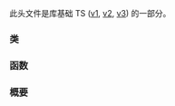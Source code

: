 {{cpp/header/experimental/title|experimental/memory_resource}}
{{cpp/header/experimental/navbar}}

此头文件是库基础 TS ([[cpp/experimental/lib extensions|v1]], [[cpp/experimental/lib extensions 2|v2]], [[cpp/experimental/lib extensions 3|v3]]) 的一部分。

===类===
{{dsc begin}}
{{dsc namespace | std::experimental::pmr}}
{{dsc class | cpp/experimental/memory_resource |  一个抽象接口，用于各种封装内存资源的类 }} 
{{dsc class | cpp/experimental/synchronized_pool_resource | 线程安全的 {{lc|memory_resource}}，用于管理具有不同块大小的池中的分配 }}
{{dsc class | cpp/experimental/unsynchronized_pool_resource | 线程不安全的 {{lc|memory_resource}}，用于管理具有不同块大小的池中的分配 }}
{{dsc class | cpp/experimental/monotonic_buffer_resource | 一种特殊用途的 {{lc|memory_resource}}，仅在资源被销毁时才释放所分配内存 }}
{{dsc tclass | cpp/experimental/polymorphic_allocator | 以 {{lc|memory_resource}} 构造，支持基于它的运行时多态的分配器 }}
{{dsc talias | cpp/experimental/resource_adaptor | 适配一个分配器为一个 {{lc|memory_resource}}}}
{{dsc end}}

===函数===

{{dsc begin}}
{{dsc namespace | std::experimental::pmr}}
{{dsc h2 | 比较}}
{{dsc inc | cpp/experimental/pmr/memory_resource/dsc operator_cmp}}
{{dsc inc | cpp/experimental/pmr/polymorphic_allocator/dsc operator_cmp}}

{{dsc h2 | 全局内存资源}}
{{dsc inc | cpp/experimental/pmr/dsc new_delete_resource}}
{{dsc inc | cpp/experimental/pmr/dsc null_memory_resource}}


{{dsc h2 | 缺省内存资源}}
{{dsc inc | cpp/experimental/pmr/dsc get_default_resource}}
{{dsc inc | cpp/experimental/pmr/dsc set_default_resource}}
{{dsc end}}

===概要===
{{source|1=

namespace std {
namespace experimental {
inline namespace fundamentals_v1 {
namespace pmr {

  class memory_resource;

  bool operator==(const memory_resource&amp; a,
                  const memory_resource&amp; b) noexcept;
  bool operator!=(const memory_resource&amp; a,
                  const memory_resource&amp; b) noexcept;

  template &lt;class Tp&gt; class polymorphic_allocator;

  template &lt;class T1, class T2&gt;
  bool operator==(const polymorphic_allocator&lt;T1&gt;&amp; a,
                  const polymorphic_allocator&lt;T2&gt;&amp; b) noexcept;
  template &lt;class T1, class T2&gt;
  bool operator!=(const polymorphic_allocator&lt;T1&gt;&amp; a,
                  const polymorphic_allocator&lt;T2&gt;&amp; b) noexcept;

  // 名字 resource_adaptor_imp 仅用于阐释。
  template &lt;class Allocator&gt; class resource_adaptor_imp;

  template &lt;class Allocator&gt;
    using resource_adaptor = resource_adaptor_imp&lt;
      typename allocator_traits&lt;Allocator&gt;::template rebind_alloc&lt;char&gt;&gt;;

  // 全局内存资源
  memory_resource* new_delete_resource() noexcept;
  memory_resource* null_memory_resource() noexcept;

  // 缺省内存资源
  memory_resource* set_default_resource(memory_resource* r) noexcept;
  memory_resource* get_default_resource() noexcept;

  // 标准内存资源
  struct pool_options;
  class synchronized_pool_resource;
  class unsynchronized_pool_resource;
  class monotonic_buffer_resource;

} // namespace pmr
} // namespace fundamentals_v1
} // namespace experimental
} // namespace std
}}

{{langlinks|en|ja}}